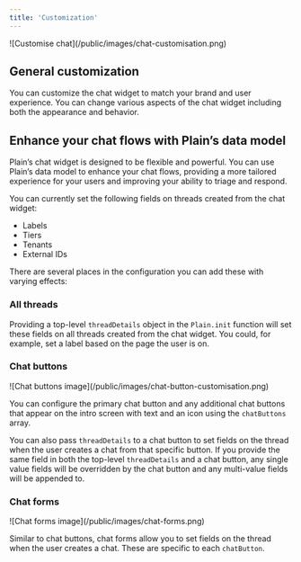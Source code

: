 ```yaml
---
title: 'Customization'
---
```


<Frame>![Customise chat](/public/images/chat-customisation.png)</Frame>

## General customization

You can customize the chat widget to match your brand and user experience. You can change various aspects of the chat widget including both the appearance and behavior.




<Accordion title="General customization code">
  <Snippet file="chat/customization.mdx" />
</Accordion>

## Enhance your chat flows with Plain’s data model

Plain’s chat widget is designed to be flexible and powerful. You can use Plain’s data model to enhance your chat flows, providing a more tailored experience for your users and 
improving your ability to triage and respond.

You can currently set the following fields on threads created from the chat widget:
* Labels
* Tiers
* Tenants
* External IDs

There are several places in the configuration you can add these with varying effects:

### All threads

Providing a top-level `threadDetails` object in the `Plain.init` function will set these fields on all threads created from the chat widget. You could, for example,
set a label based on the page the user is on.

<Accordion title="Thread details code">
  <Snippet file="chat/thread-details.mdx" />
</Accordion>

### Chat buttons

<Frame>![Chat buttons image](/public/images/chat-button-customisation.png)</Frame>

You can configure the primary chat button and any additional chat buttons that appear on the intro screen with text and an icon using the `chatButtons` array.

You can also pass `threadDetails` to a chat button to set fields on the thread when the user creates a chat from that specific button. If you provide the same field
in both the top-level `threadDetails` and a chat button, any single value fields will be overridden by the chat button and any multi-value fields will be appended to.

<Accordion title="Chat buttons code">
  <Snippet file="chat/chat-buttons.mdx" />
</Accordion>

### Chat forms

<Frame>![Chat forms image](/public/images/chat-forms.png)</Frame>

Similar to chat buttons, chat forms allow you to set fields on the thread when the user creates a chat. These are specific to each `chatButton`.

<Accordion title="Chat forms code">
  <Snippet file="chat/chat-forms.mdx" />
</Accordion>
